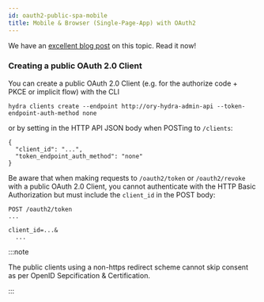 ```yaml
---
id: oauth2-public-spa-mobile
title: Mobile & Browser (Single-Page-App) with OAuth2
---
```


We have an
[excellent blog post](https://www.ory.sh/oauth2-for-mobile-app-spa-browser) on
this topic. Read it now!

### Creating a public OAuth 2.0 Client

You can create a public OAuth 2.0 Client (e.g. for the authorize code + PKCE or
implicit flow) with the CLI

```
hydra clients create --endpoint http://ory-hydra-admin-api --token-endpoint-auth-method none
```

or by setting in the HTTP API JSON body when POSTing to `/clients`:

```
{
  "client_id": "...",
  "token_endpoint_auth_method": "none"
}
```

Be aware that when making requests to `/oauth2/token` or `/oauth2/revoke` with a
public OAuth 2.0 Client, you cannot authenticate with the HTTP Basic
Authorization but must include the `client_id` in the POST body:

```
POST /oauth2/token
...

client_id=...&
  ...
```

:::note

The public clients using a non-https redirect scheme cannot skip
consent as per OpenID Sepcification & Certification.

:::
